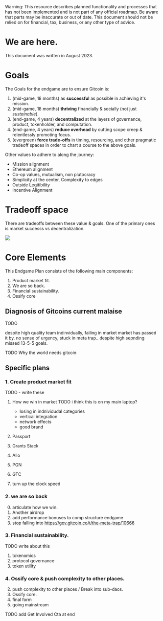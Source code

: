 
<Callout type="warning">
  Warning: This resource describes planned functionality and processes that has
  not been implemented and is not part of any official roadmap. Be aware that parts may be inaccurate or out of
  date.  This document should not be relied on for financial, tax, business, or any other type of advice.
</Callout>

# We are here.

This document was written in August 2023.

# Goals 

The Goals for the endgame are to ensure Gitcoin is:

1. (mid-game, 18 months) as **successful** as possible in achieving it's mission.
2. (mid-game, 18 months) **thriving** financially & socially (not just *sustainable*).
3. (end-game, 4 years) **decentralized** at the layers of governance, product, tokenholder, and computation.
4. (end-game, 4 years) **reduce overhead** by cutting scope creep & relentlessly promoting focus.
5.  (evergreen) **force trade-offs** in timing, resourcing, and other pragmatic tradeoff spaces in order to chart a course to the above goals.

Other values to adhere to along the journey:
- Mission alignment
- Ethereum alignment
- Co-op values, mutualism, non plutocracy
- Simplicity at the center, Complexity to edges
- Outside Legitibility
- Incentive Alignment

# Tradeoff space

There are tradeoffs between these value & goals.  One of the primary ones is market successs vs decentralization.

![](./west_map.png)

# Core Elements

This Endgame Plan consists of the following main components:
1. Product market fit.
2. We are so back.
3. Financial sustainability.
4. Ossify core 

## Diagnosis of Gitcoins current malaise

TODO

despite high quality team indinvidually, failing in market
market has passed it by. no sense of urgency, stuck in meta trap.. despite high sepnding
missed 13-5-5 goals.

TODO Why the world needs gitcoin


## Specific plans

### 1. Create product market fit

TODO - write these
1. How we win in market TODO i think this is on my main laptop?
	- losing in indnividudal categories
	- vertical integration
	- network effects
	- good brand
2. Passport
3. Grants Stack
4. Allo 
5. PGN
6. GTC

1. turn up the clock speed

### 2. we are so back 

0. articulate how we win.
1. Another airdrop
2. add performance bonuses to comp structure endgame
3. stop falling into https://gov.gitcoin.co/t/the-meta-trap/10666

### 3. Financial sustainability.

TODO write about this
1. tokenomics
2. protocol governance
3. token utility

### 4. Ossify core & push complexity to other places.

2. push complexity to other places / Break into sub-daos.
3. Ossify core.
4. final form
5. going mainstream


TODO add Get Involved Cta at end
